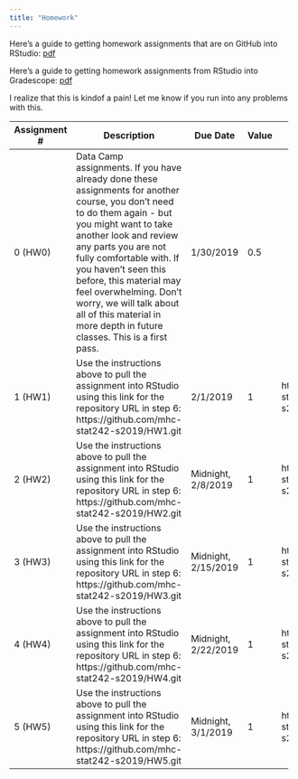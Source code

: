```yaml
---
title: "Homework"
---
```


Here's a guide to getting homework assignments that are on GitHub into RStudio: [pdf](resources/Stat242-github-setup.pdf)

Here's a guide to getting homework assignments from RStudio into Gradescope: [pdf](homework/hw_submission/Stat242-hw-submission.pdf)

I realize that this is kindof a pain!  Let me know if you run into any problems with this.

+--------------+-----------------------------------------------+-----------+-------+--------------------------------------------------------+
| Assignment # | Description                                   | Due Date  | Value | Solutions                                              |
+==============+===============================================+===========+=======+========================================================+
|    0 (HW0)   | Data Camp assignments.                        | 1/30/2019 |  0.5  |                                                        |
|              | If you have                                   |           |       |                                                        |
|              | already done these assignments for another    |           |       |                                                        |
|              | course, you don't need to do them again - but |           |       |                                                        |
|              | you might want to take another look and       |           |       |                                                        |
|              | review any parts you are not fully comfortable|           |       |                                                        |
|              | with. If you haven't seen this before, this   |           |       |                                                        |
|              | material may feel overwhelming.  Don't worry, |           |       |                                                        |
|              | we will talk about all of this material in    |           |       |                                                        |
|              | more depth in future classes. This is a first |           |       |                                                        |
|              | pass.                                         |           |       |                                                        |
+--------------+-----------------------------------------------+-----------+-------+--------------------------------------------------------+
|              | Use the instructions above to pull the        |           |       |https://github.com/mhc-stat242-s2019/HW1_solutions.git  |
|              | assignment into RStudio using this link for   |           |       |                                                        |
|              | the repository URL in step 6:                 |           |       |                                                        |
|    1 (HW1)   | https://github.com/mhc-stat242-s2019/HW1.git  | 2/1/2019  |  1    |                                                        |
|              |                                               |           |       |                                                        |
+--------------+-----------------------------------------------+-----------+-------+--------------------------------------------------------+
|              | Use the instructions above to pull the        |           |       |https://github.com/mhc-stat242-s2019/HW2_solutions.git  |
|              | assignment into RStudio using this link for   | Midnight, |       |                                                        |
|              | the repository URL in step 6:                 | 2/8/2019  |       |                                                        |
|    2 (HW2)   | https://github.com/mhc-stat242-s2019/HW2.git  |           |  1    |                                                        |
|              |                                               |           |       |                                                        |
+--------------+-----------------------------------------------+-----------+-------+--------------------------------------------------------+
|              | Use the instructions above to pull the        |           |       |https://github.com/mhc-stat242-s2019/HW3_solutions.git  |
|              | assignment into RStudio using this link for   | Midnight, |       |                                                        |
|              | the repository URL in step 6:                 | 2/15/2019 |       |                                                        |
|    3 (HW3)   | https://github.com/mhc-stat242-s2019/HW3.git  |           |  1    |                                                        |
|              |                                               |           |       |                                                        |
+--------------+-----------------------------------------------+-----------+-------+--------------------------------------------------------+
|              | Use the instructions above to pull the        |           |       |https://github.com/mhc-stat242-s2019/HW4_solutions.git  |
|              | assignment into RStudio using this link for   | Midnight, |       |                                                        |
|              | the repository URL in step 6:                 | 2/22/2019 |       |                                                        |
|    4 (HW4)   | https://github.com/mhc-stat242-s2019/HW4.git  |           |  1    |                                                        |
|              |                                               |           |       |                                                        |
+--------------+-----------------------------------------------+-----------+-------+--------------------------------------------------------+
|              | Use the instructions above to pull the        |           |       |https://github.com/mhc-stat242-s2019/HW5_solutions.git  |
|              | assignment into RStudio using this link for   | Midnight, |       |                                                        |
|              | the repository URL in step 6:                 | 3/1/2019  |       |                                                        |
|    5 (HW5)   | https://github.com/mhc-stat242-s2019/HW5.git  |           |  1    |                                                        |
|              |                                               |           |       |                                                        |
+--------------+-----------------------------------------------+-----------+-------+--------------------------------------------------------+
